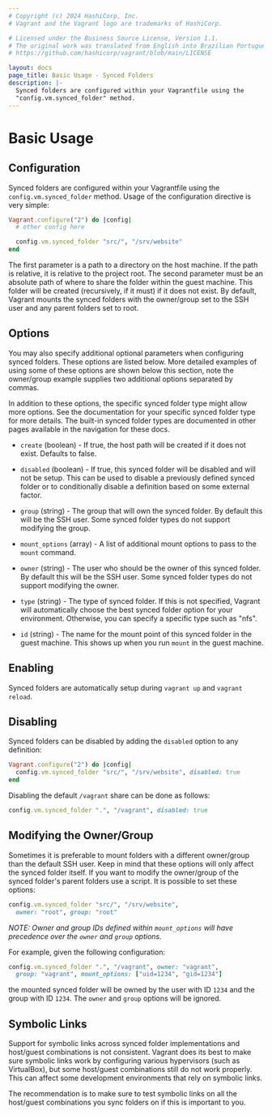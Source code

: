 ```yaml
---
# Copyright (c) 2024 HashiCorp, Inc.
# Vagrant and the Vagrant logo are trademarks of HashiCorp.

# Licensed under the Business Source License, Version 1.1.
# The original work was translated from English into Brazilian Portuguese.
# https://github.com/hashicorp/vagrant/blob/main/LICENSE

layout: docs
page_title: Basic Usage - Synced Folders
description: |-
  Synced folders are configured within your Vagrantfile using the
  "config.vm.synced_folder" method.
---
```


# Basic Usage

## Configuration

Synced folders are configured within your Vagrantfile using the
`config.vm.synced_folder` method. Usage of the configuration directive
is very simple:

```ruby
Vagrant.configure("2") do |config|
  # other config here

  config.vm.synced_folder "src/", "/srv/website"
end
```

The first parameter is a path to a directory on the host machine. If
the path is relative, it is relative to the project root. The second
parameter must be an absolute path of where to share the folder within
the guest machine. This folder will be created (recursively, if it must)
if it does not exist. By default, Vagrant mounts the synced folders with
the owner/group set to the SSH user and any parent folders set to root.

## Options

You may also specify additional optional parameters when configuring
synced folders. These options are listed below. More detailed examples of using
some of these options are shown below this section, note the owner/group example
supplies two additional options separated by commas.

In addition to these options, the specific synced folder type might
allow more options. See the documentation for your specific synced folder
type for more details. The built-in synced folder types are documented
in other pages available in the navigation for these docs.

- `create` (boolean) - If true, the host path will be created if it
  does not exist. Defaults to false.

- `disabled` (boolean) - If true, this synced folder will be disabled and
  will not be setup. This can be used to disable a previously defined synced
  folder or to conditionally disable a definition based on some external
  factor.

- `group` (string) - The group that will own the synced folder. By default
  this will be the SSH user. Some synced folder types do not support
  modifying the group.

- `mount_options` (array) - A list of additional mount options to pass
  to the `mount` command.

- `owner` (string) - The user who should be the owner of this synced folder.
  By default this will be the SSH user. Some synced folder types do not
  support modifying the owner.

- `type` (string) - The type of synced folder. If this is not specified,
  Vagrant will automatically choose the best synced folder option for your
  environment. Otherwise, you can specify a specific type such as "nfs".

- `id` (string) - The name for the mount point of this synced folder in the
  guest machine. This shows up when you run `mount` in the guest machine.

## Enabling

Synced folders are automatically setup during `vagrant up` and
`vagrant reload`.

## Disabling

Synced folders can be disabled by adding the `disabled` option to
any definition:

```ruby
Vagrant.configure("2") do |config|
  config.vm.synced_folder "src/", "/srv/website", disabled: true
end
```

Disabling the default `/vagrant` share can be done as follows:

```ruby
config.vm.synced_folder ".", "/vagrant", disabled: true
```

## Modifying the Owner/Group

Sometimes it is preferable to mount folders with a different owner/group than
the default SSH user. Keep in mind that these options will only affect the
synced folder itself. If you want to modify the owner/group of the synced
folder's parent folders use a script. It is possible to set these options:

```ruby
config.vm.synced_folder "src/", "/srv/website",
  owner: "root", group: "root"
```

_NOTE: Owner and group IDs defined within `mount_options` will have precedence
over the `owner` and `group` options._

For example, given the following configuration:

```ruby
config.vm.synced_folder ".", "/vagrant", owner: "vagrant",
  group: "vagrant", mount_options: ["uid=1234", "gid=1234"]
```

the mounted synced folder will be owned by the user with ID `1234` and the
group with ID `1234`. The `owner` and `group` options will be ignored.

## Symbolic Links

Support for symbolic links across synced folder implementations and
host/guest combinations is not consistent. Vagrant does its best to
make sure symbolic links work by configuring various hypervisors (such
as VirtualBox), but some host/guest combinations still do not work
properly. This can affect some development environments that rely on
symbolic links.

The recommendation is to make sure to test symbolic links on all the
host/guest combinations you sync folders on if this is important to you.
